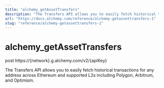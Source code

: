 ```yaml
---
title: "alchemy_getAssetTransfers"
description: "The Transfers API allows you to easily fetch historical transactions for any address across Ethereum and supported L2s including Polygon, Arbitrum, and Optimism."
url: "https://docs.alchemy.com/reference/alchemy-getassettransfers-1"
slug: "reference/alchemy-getassettransfers-1"
---
```


# alchemy\_getAssetTransfers

post https://\{network}.g.alchemy.com/v2/\{apiKey}

The Transfers API allows you to easily fetch historical transactions for any address across Ethereum and supported L2s including Polygon, Arbitrum, and Optimism.
